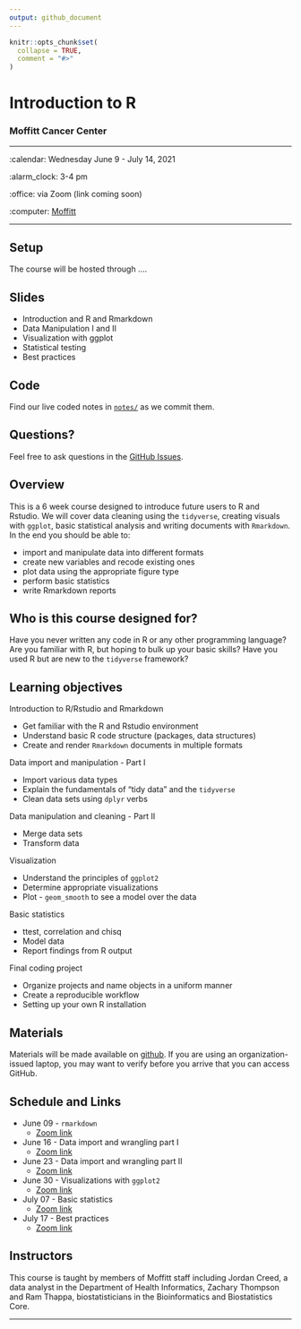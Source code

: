 ```yaml
---
output: github_document
---
```


<!-- README.md is generated from README.Rmd. Please edit that file -->

```r
knitr::opts_chunk$set(
  collapse = TRUE,
  comment = "#>"
)
```

Introduction to R
================

### Moffitt Cancer Center 

-----

:calendar: Wednesday June 9 - July 14, 2021

:alarm_clock: 3-4 pm

:office: via Zoom (link coming soon)

:computer: [Moffitt](https://moffitt.org/)

-----

## Setup

The course will be hosted through ....

<!-- 
* When you're done, put a green post-it on your computer. 
* If you need help, put up a pink post-it.
-->

## Slides

<!--
* Rewrite as links to slides on github once they are made
* [Name of talk](path/to/slides.pdf)
-->

* Introduction and R and Rmarkdown
* Data Manipulation I and II
* Visualization with ggplot
* Statistical testing
* Best practices

## Code

Find our live coded notes in [`notes/`](notes/) as we commit them.

## Questions?

Feel free to ask questions in the [GitHub Issues](https://github.com).

## Overview

This is a 6 week course designed to introduce future users to R and Rstudio.
We will cover data cleaning using the `tidyverse`, creating visuals with `ggplot`,
basic statistical analysis and writing documents with `Rmarkdown`. In the end 
you should be able to: 

<!--
Each instructor should provide a one sentence summary of what participants
will be able to do after thier lecture 
-->

* import and manipulate data into different formats
* create new variables and recode existing ones 
* plot data using the appropriate figure type 
* perform basic statistics
* write Rmarkdown reports

## Who is this course designed for?

Have you never written any code in R or any other programming language? Are you
familiar with R, but hoping to bulk up your basic skills? Have you used R but are
new to the `tidyverse` framework? 

## Learning objectives

Introduction to R/Rstudio and Rmarkdown

  - Get familiar with the R and Rstudio environment
  - Understand basic R code structure (packages, data structures)
  - Create and render `Rmarkdown` documents in multiple formats 
    
Data import and manipulation - Part I

  - Import various data types 
  - Explain the fundamentals of "tidy data" and the `tidyverse`
  - Clean data sets using `dplyr` verbs
    
Data manipulation and cleaning - Part II

  - Merge data sets
  - Transform data  
    
Visualization 

  - Understand the principles of `ggplot2`
  - Determine appropriate visualizations 
  - Plot - `geom_smooth` to see a model over the data 
    
Basic statistics 

  - ttest, correlation and chisq 
  - Model data 
  - Report findings from R output 
    
Final coding project 

  - Organize projects and name objects in a uniform manner
  - Create a reproducible workflow
  - Setting up your own R installation 

## Materials

Materials will be made available on [github](https://github.com/FridleyLab/Introduction-to-R/).  If you are using an organization-issued laptop, you may want to verify before you arrive that you can access GitHub.

## Schedule and Links

*   June 09 - `rmarkdown`
    * [Zoom link](https://moffitt.zoom.us/j/95042034701)
*   June 16 - Data import and wrangling part I
    * [Zoom link](https://moffitt.zoom.us/j/99077101114)
*   June 23 - Data import and wrangling part II
    * [Zoom link](https://moffitt.zoom.us/j/92170925460)
*   June 30 - Visualizations with `ggplot2`
    * [Zoom link](https://moffitt.zoom.us/j/96225512559)
*   July 07 - Basic statistics
    * [Zoom link](https://moffitt.zoom.us/j/91931267792)
*   July 17 - Best practices 
    * [Zoom link](https://moffitt.zoom.us/j/96050438861)

## Instructors

<!--
Add links to personal websites and double check personal info
* add small blurbs/pictures for each instructor? 
-->

This course is taught by members of Moffitt staff including Jordan
Creed, a data analyst in the Department of Health Informatics, Zachary
Thompson and Ram Thappa, biostatisticians in the Bioinformatics and
Biostatistics Core.

-----
